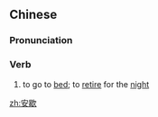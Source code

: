 ==Chinese==
{{zh-forms}}

===Pronunciation===
{{zh-pron
|m=ānxiē
|c=on1 hit3
|cat=v
}}

===Verb===
{{zh-verb}}

# to go to [[bed]]; to [[retire]] for the [[night]]

[[zh:安歇]]